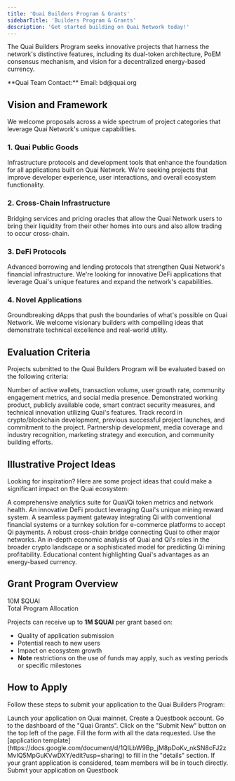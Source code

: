 ```yaml
---
title: 'Quai Builders Program & Grants'
sidebarTitle: 'Builders Program & Grants'
description: 'Get started building on Quai Network today!'
---
```


The Quai Builders Program seeks innovative projects that harness the network's distinctive features, including its dual-token architecture, PoEM consensus mechanism, and vision for a decentralized energy-based currency.

<Note>
  **Quai Team Contact:** Email: bd@quai.org
</Note>

## Vision and Framework

We welcome proposals across a wide spectrum of project categories that leverage Quai Network's unique capabilities.

### 1. Quai Public Goods
Infrastructure protocols and development tools that enhance the foundation for all applications built on Quai Network. We're seeking projects that improve developer experience, user interactions, and overall ecosystem functionality.

### 2. Cross-Chain Infrastructure
Bridging services and pricing oracles that allow the Quai Network users to bring their liquidity from their other homes into ours and also allow trading to occur cross-chain.

### 3. DeFi Protocols
Advanced borrowing and lending protocols that strengthen Quai Network's financial infrastructure. We're looking for innovative DeFi applications that leverage Quai's unique features and expand the network's capabilities.

### 4. Novel Applications
Groundbreaking dApps that push the boundaries of what's possible on Quai Network. We welcome visionary builders with compelling ideas that demonstrate technical excellence and real-world utility.

## Evaluation Criteria

Projects submitted to the Quai Builders Program will be evaluated based on the following criteria:

<CardGroup>
  <Card title="User Adoption & Engagement" icon="users">
    Number of active wallets, transaction volume, user growth rate, community engagement metrics, and social media presence.
  </Card>
  <Card title="Technical Implementation" icon="code">
    Demonstrated working product, publicly available code, smart contract security measures, and technical innovation utilizing Quai's features.
  </Card>
  <Card title="Team Assessment" icon="people-group">
    Track record in crypto/blockchain development, previous successful project launches, and commitment to the project.
  </Card>
  <Card title="Market Presence" icon="chart-line">
    Partnership development, media coverage and industry recognition, marketing strategy and execution, and community building efforts.
  </Card>
</CardGroup>

## Illustrative Project Ideas

Looking for inspiration? Here are some project ideas that could make a significant impact on the Quai ecosystem:

<CardGroup cols={2}>
  <Card title="Analytics and Insights" icon="chart-simple">
    A comprehensive analytics suite for Quai/Qi token metrics and network health.
  </Card>
  <Card title="DeFi Innovations" icon="coins">
    An innovative DeFi product leveraging Quai's unique mining reward system.
  </Card>
  <Card title="Payment Solutions" icon="credit-card">
    A seamless payment gateway integrating Qi with conventional financial systems or a turnkey solution for e-commerce platforms to accept Qi payments.
  </Card>
  <Card title="Cross-Chain Integration" icon="link">
    A robust cross-chain bridge connecting Quai to other major networks.
  </Card>
  <Card title="Economic Analysis" icon="magnifying-glass-chart">
    An in-depth economic analysis of Quai and Qi's roles in the broader crypto landscape or a sophisticated model for predicting Qi mining profitability.
  </Card>
  <Card title="Educational Content" icon="graduation-cap">
    Educational content highlighting Quai's advantages as an energy-based currency.
  </Card>
</CardGroup>

## Grant Program Overview

<div className="flex items-center justify-center p-6 bg-red-50 rounded-lg mb-6">
  <div className="text-center">
    <div className="text-3xl font-bold text-red-600 mb-2">10M $QUAI</div>
    <div className="text-lg">Total Program Allocation</div>
  </div>
</div>

Projects can receive up to **1M $QUAI** per grant based on:

- Quality of application submission
- Potential reach to new users 
- Impact on ecosystem growth
- **Note** restrictions on the use of funds may apply, such as vesting periods or specific milestones

## How to Apply

Follow these steps to submit your application to the Quai Builders Program:

<Steps>
  <Step title="Launch Application">
    Launch your application on Quai mainnet.
  </Step>
  <Step title="Create Account">
    Create a Questbook account.
  </Step>
  <Step title="Access Dashboard">
    Go to the dashboard of the "Quai Grants".
  </Step>
  <Step title="Submit New Application">
    Click on the "Submit New" button on the top left of the page.
  </Step>
  <Step title="Complete Form">
    Fill the form with all the data requested.
  </Step>
  <Step title="Use Template">
    Use the [application template](https://docs.google.com/document/d/1QILbW9Bp_jM8pDoKv_nkSN8cFJ2zMvIQ5MpGuKVwDXY/edit?usp=sharing) to fill in the "details" section.
  </Step>
  <Step title="Await Response">
    If your grant application is considered, team members will be in touch directly.
  </Step>
</Steps>

<Card title="Ready to Apply?" icon="rocket" href="https://questbook.app/dashboard/?grantId=66b26b564a88e5bd2a0f936d&chainId=10&role=admin&proposalId=67d1acf446da2f90ccd285b9">
  Submit your application on Questbook
</Card>